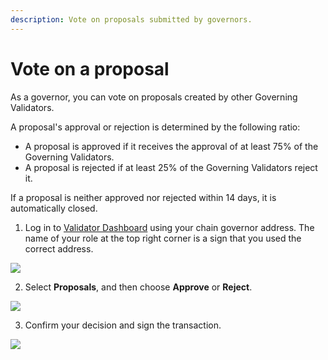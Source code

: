 ```yaml
---
description: Vote on proposals submitted by governors.
---
```



# Vote on a proposal
As a governor, you can vote on proposals created by other
Governing Validators.

A proposal's approval or rejection is determined by the following ratio:
* A proposal is approved if it receives the approval of at least 75%
of the Governing Validators.
* A proposal is rejected if at least 25% of the
Governing Validators reject it.

If a proposal is neither approved nor rejected within 14 days,
it is automatically closed.

1. Log in to [Validator Dashboard](https://validator.roninchain.com)
using your chain governor address. The name of your role at the top
right corner is a sign that you used the correct address.
<img src={stepOne} width={1280} />

2. Select **Proposals**, and then choose **Approve** or **Reject**.
<img src={stepTwo} width={1280} />

3. Confirm your decision and sign the transaction.
<img src={stepThree} width={400} />

